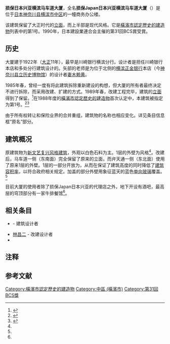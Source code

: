 {{Infobox building
| building_name       = 损保Japan日本兴亚横滨马车道大厦
| native_building_name= {{lang|ja|損保ジャパン日本興亜横浜馬車道ビル}}
| former_names        = 川崎银行横滨分行（{{lang|ja|川崎銀行横浜支店}}）<br/>日本火灾海上横滨大厦（{{lang|ja|日本火災海上横浜ビル}}）<br/>日本兴亚马车道大厦（{{lang|ja|日本興亜馬車道ビル}}）
| alternate_names     = <!-- 別名 -->
| image               = NIPPONKOA_Insurance_Co_Bashamichi_bldg_2010.jpg
| image_size          = 250px
| caption             = 从东侧看到的大楼（立面和侧面）
| map_type            = <!--  -->
| altitude            = <!-- 海拔（不是建築高度！） -->
| building_type       = <!--  -->
| architectural_style = [[新文艺复兴建筑|新文艺复兴风格]]
| structural_system   = 钢筋混凝土
| cost                = <!-- 造價 -->
| ren_cost            = <!-- 翻新造價 -->
| location            = {{JPN}}
| address             = [[神奈川县|神奈川县]][[横滨市|横滨市]][[中区_(横滨市)|中区]]{{link-ja|弁天通|弁天通}}5丁目70
| client              = {{link-ja|东京川崎财阀|東京川崎財閥|川崎银行}}<br>{{link-ja|日本兴亚损害保险|日本興亜損害保険|日本火灾海上保险株式会社}}（改建）
| owner               = [[损害保险日本兴亚|损害保险日本兴亚]]
| current_tenants     = [[损害保险日本兴亚|损害保险日本兴亚]]<br/>东京濑里奈Steak Dome<ref name="serina">{{Cite web|url=http://www.seryna.com/steakdome/steakdome.html|title=ステーキドーム｜ステーキ・しゃぶしゃぶ・牛なべ　横浜瀬里奈|accessdate=2016-08-27|archiveurl=https://web.archive.org/web/20160815190001/http://www.seryna.com/steakdome/steakdome.html|archivedate=2016-08-15}}</ref>
| landlord            = <!--  -->
| coordinates         = {{coord|35|26|55.32|N|139|38|10.26|E|display=inline,title}}
| start_date          = 1922年
| completion_date     = 
| inauguration_date   = <!-- 揭幕日期 -->
| renovation_date     = 1989年
| demolition_date     = <!--  -->
| destruction_date    = <!-- 拆除日期 -->
| height              = 
| diameter            = <!-- 直徑 -->
| other_dimensions    = 
| floor_count         = 地上9层地下1层（改造前为地上3层地下1层）<ref>{{Cite web|url=http://www.city.yokohama.lg.jp/toshi/design/m09/building/n01.html|title=歴史的建造物１|accessdate=2016-08-18|publisher=横浜市都市整備局企画部都市デザイン室|archive-date=2016-07-23|archive-url=https://web.archive.org/web/20160723092501/http://www.city.yokohama.lg.jp/toshi/design/m09/building/n01.html|dead-url=no}}</ref><ref>{{Cite web|url=http://tabelog.com/cn/kanagawa/A1401/A140104/14000694/|title=PILGRIM 19th CLUB (ピルグリム・ナインティーンス・クラブ)|accessdate=2016-08-18|publisher=食べログ|archive-date=2017-01-13|archive-url=https://web.archive.org/web/20170113102512/https://tabelog.com/cn/kanagawa/A1401/A140104/14000694/|dead-url=no}}</ref>
| floor_area          = 620平方米<ref name="yoshida"/>
| main_contractor     = 
| architect           = {{link-ja|矢部又吉|矢部又吉}}
| architecture_firm   = 矢部工业所
| structural_engineer = <!--  -->
| services_engineer   = <!--  -->
| civil_engineer      = <!--  -->
| other_designers     = <!--  -->
| quantity_surveyor   = <!--  -->
| awards              = <!-- 獎項 -->
| ren_architect       = [[林昌二|林昌二]]<ref>{{Cite web|url=http://ib-sumai.jp/2011/12/post_457_1205_dm1403_2.html|title=オフィスビルの第一人者林昌二さんが死去|accessdate=2016-08-17|date=2011-12-05|archive-date=2017-01-12|archive-url=https://web.archive.org/web/20170112201451/http://ib-sumai.jp/2011/12/post_457_1205_dm1403_2.html|dead-url=no}}</ref>
| ren_firm            = <!-- 建築翻新商-->
| ren_str_engineer    = <!--  -->
| ren_serv_engineer   = <!--  -->
| ren_civ_engineer    = <!--  -->
| ren_oth_designers   = <!--  -->
| ren_qty_surveyor    = <!--  -->
| ren_awards          = 
| references          = <!-- 參考 -->
}}
'''损保日本兴亚横滨马车道大厦'''，全名'''损保Japan日本兴亚横滨马车道大厦'''（{{lang-ja|損保ジャパン日本興亜横浜馬車道ビル}}）是位于[[日本|日本]][[神奈川县|神奈川县]][[横滨市|横滨市]][[中区_(横滨市)|中区]]的一幢商务办公楼。

该建筑保留了大正时代的[[立面|立面]]，而上半部是现代风格。它是[[橫濱市認定歷史的建造物|橫濱市認定歷史的建造物]]列表中的第1号。1990年，日本建設業連合会主催的第31回BCS賞受賞。

== 历史 ==
大厦建于1922年（[[大正|大正]]11年），最早是川崎银行横滨分行。设计者是担任川崎银行本店和多处分行建筑设计的{{link-ja|矢部又吉|矢部又吉}}。矢部的老师是为位于北侧的[[横滨正金银行|横滨正金银行]]本店（今[[神奈川县立历史博物馆|神奈川县立历史博物馆]]）的设计者[[妻木赖黄|妻木赖黄]]。

1985年春，曾经一度有将此建筑拆除重新建设的构想，但大厦的所有者最终决定不进行拆除，而采用改建、扩建的方式。1989年春，改建工程完毕，建筑的[[立面|立面]]得到了保留。<ref name="yoshida">{{Cite book|title=ヨコハマ建築慕情|author=吉田鋼市|publisher=鹿島出版会|date=1991-05-20|page=46-47|isbn=978-4306042841}}</ref>在1988年度的[[橫濱市認定歷史的建造物|橫濱市認定歷史的建造物]]首次认定中，本建筑被指定为第1号。<ref>{{Cite web|url=http://www.city.yokohama.lg.jp/toshi/design/m09/building/|title=横浜市認定歴史的建造物　一覧|accessdate=2016-08-18|publisher=横浜市　都市整備局|archive-url=https://web.archive.org/web/20170308181417/http://www.city.yokohama.lg.jp/toshi/design/m09/building/|archive-date=2017-03-08|dead-url=yes}}</ref><ref name="tanken">{{Cite book|title=ハマの建築探検|author=NPO法人横浜シティガイド協会|publisher=神奈川新聞社|date=2002-06-26|page=16-17|isbn=978-4876453153}}</ref>

由于所有权转让和保险业界的合并重组，建筑物的名称也相应变化。详见条目信息框“原名”部分。

== 建筑概况 ==
原建筑物为[[新文艺复兴建筑|新文艺复兴风格建筑]]，外观以白色石料为主。1层的外壁为{{link-en|粗石砌|Rustication_(architecture)}}风格{{NoteTag|石料切割堆砌但是保留石料表面未加工的形状，是意大利常见的风格}}<ref name="tanken"/>。改建后，马车道一侧（东南面）完全保留了原来的立面，而弁天通一侧（东北面）使用了原来1层的外壁。1层的一部分开放为{{link-ja|公开空地|公開空地}}，从而在保证了建筑高度的同时降低了[[建筑容积率|建筑容积率]]，以符合政府相关规定。加盖的部分外壁用象征蓝天的蓝色[[单向玻璃|单向玻璃]]覆盖。<ref name="tanken"/>

目前大厦的使用者除了损保Japan日本兴亚的代理店之外，地下开设有酒吧，最高层的穹顶部分有一家牛排餐馆<ref name="serina"/>。

== 相关条目 ==
* {{link-ja|矢部又吉|矢部又吉}} - 建筑设计者
* [[林昌二|林昌二]] - 改建设计者
* {{link-ja|马车道 (横滨)|馬車道 (横浜)}}

== 注释 ==
{{ReflistH}}
{{NoteFoot}}
{{ReflistF}}

== 参考文献 ==
{{refbegin}}
{{Reflist}}
{{refend}}

[[Category:橫濱市認定歷史的建造物|Category:橫濱市認定歷史的建造物]]
[[Category:中區_(橫濱市)|Category:中區 (橫濱市)]]
[[Category:第31回BCS獎|Category:第31回BCS獎]]